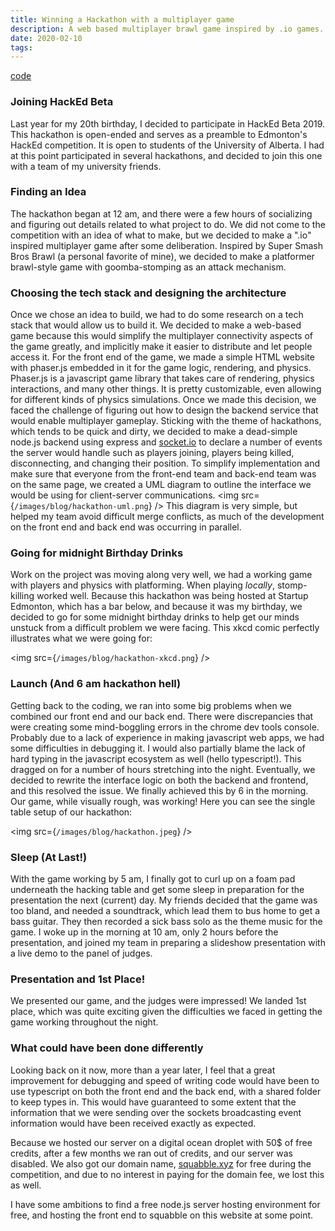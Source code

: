 ```yaml
---
title: Winning a Hackathon with a multiplayer game
description: A web based multiplayer brawl game inspired by .io games. [HackEd Beta 2019 1st Place]
date: 2020-02-10
tags: 
---
```

[code](https://github.com/KonradStanski/squabble.xyz)
### Joining HackEd Beta

Last year for my 20th birthday, I decided to participate in HackEd Beta 2019. This hackathon is open-ended and serves as
a preamble to Edmonton's HackEd competition. It is open to students of the University of Alberta. I had at this point
participated in several hackathons, and decided to join this one with a team of my university friends.
### Finding an Idea
The hackathon began at 12 am, and there were a few hours of socializing and figuring out details related to what project
to do. We did not come to the competition with an idea of what to make, but we decided to make a ".io" inspired
multiplayer game after some deliberation. Inspired by Super Smash Bros Brawl (a personal favorite of mine), we decided
to make a platformer brawl-style game with goomba-stomping as an attack mechanism.

### Choosing the tech stack and designing the architecture
Once we chose an idea to build, we had to do some research on a tech stack that would allow us to build it. We decided
to make a web-based game because this would simplify the multiplayer connectivity aspects of the game greatly, and
implicitly make it easier to distribute and let people access it. For the front end of the game, we made a simple HTML
website with phaser.js embedded in it for the game logic, rendering, and physics. Phaser.js is a javascript game library
that takes care of rendering, physics interactions, and many other things. It is pretty customizable, even allowing for
different kinds of physics simulations. Once we made this decision, we faced the challenge of figuring out how to design
the backend service that would enable multiplayer gameplay. Sticking with the theme of hackathons, which tends to be
quick and dirty, we decided to make a dead-simple node.js backend using express and [socket.io](http://socket.io) to
declare a number of events the server would handle such as players joining, players being killed, disconnecting, and
changing their position. To simplify implementation and make sure that everyone from the front-end team and back-end
team was on the same page, we created a UML diagram to outline the interface we would be using for client-server
communications.
<img src={`/images/blog/hackathon-uml.png`} />
This diagram is very simple, but helped my team avoid difficult merge conflicts, as much of the development on the front
end and back end was occurring in parallel.

### Going for midnight Birthday Drinks
Work on the project was moving along very well, we had a working game with players and physics with platforming. When
playing _locally_, stomp-killing worked well. Because this hackathon was being hosted at Startup Edmonton, which has a
bar below, and because it was my birthday, we decided to go for some midnight birthday drinks to help get our minds
unstuck from a difficult problem we were facing. This xkcd comic perfectly illustrates what we were going for:

<img src={`/images/blog/hackathon-xkcd.png`} />
### Launch (And 6 am hackathon hell)
Getting back to the coding, we ran into some big problems when we combined our front end and our back end. There were
discrepancies that were creating some mind-boggling errors in the chrome dev tools console. Probably due to a lack of
experience in making javascript web apps, we had some difficulties in debugging it. I would also partially blame the
lack of hard typing in the javascript ecosystem as well (hello typescript!). This dragged on for a number of hours
stretching into the night. Eventually, we decided to rewrite the interface logic on both the backend and frontend, and
this resolved the issue. We finally achieved this by 6 in the morning. Our game, while visually rough, was working! Here
you can see the single table setup of our hackathon:

<img src={`/images/blog/hackathon.jpeg`} />
### Sleep (At Last!)
With the game working by 5 am, I finally got to curl up on a foam pad underneath the hacking table and get some sleep in
preparation for the presentation the next (current) day. My friends decided that the game was too bland, and needed a
soundtrack, which lead them to bus home to get a bass guitar. They then recorded a sick bass solo as the theme music for
the game. I woke up in the morning at 10 am, only 2 hours before the presentation, and joined my team in preparing a
slideshow presentation with a live demo to the panel of judges.

### Presentation and 1st Place!
We presented our game, and the judges were impressed! We landed 1st place, which was quite exciting given the
difficulties we faced in getting the game working throughout the night.

### What could have been done differently
Looking back on it now, more than a year later, I feel that a great improvement for debugging and speed of writing code
would have been to use typescript on both the front end and the back end, with a shared folder to keep types in. This
would have guaranteed to some extent that the information that we were sending over the sockets broadcasting event
information would have been received exactly as expected.

Because we hosted our server on a digital ocean droplet with 50$ of free credits, after a few months we ran out of
credits, and our server was disabled. We also got our domain name, [squabble.xyz](http://squabble.xyz) for free during
the competition, and due to no interest in paying for the domain fee, we lost this as well.

I have some ambitions to find a free node.js server hosting environment for free, and hosting the front end to squabble
on this website at some point.
